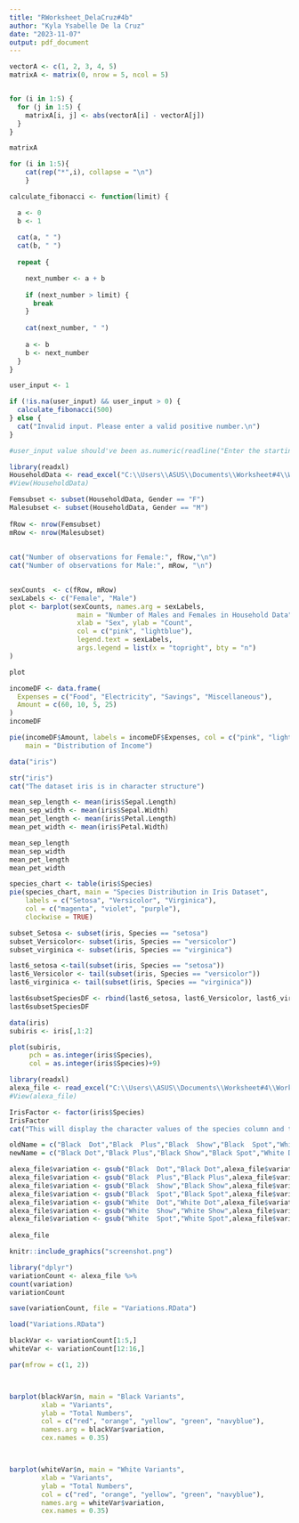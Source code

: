 ```yaml
---
title: "RWorksheet_DelaCruz#4b"
author: "Kyla Ysabelle De la Cruz"
date: "2023-11-07"
output: pdf_document
---
```


```r
vectorA <- c(1, 2, 3, 4, 5)
matrixA <- matrix(0, nrow = 5, ncol = 5)


for (i in 1:5) {
  for (j in 1:5) {
    matrixA[i, j] <- abs(vectorA[i] - vectorA[j])
  }
}

matrixA
```
```r

for (i in 1:5){
    cat(rep("*",i), collapse = "\n")
    }

```

```r
calculate_fibonacci <- function(limit) {

  a <- 0
  b <- 1
  
  cat(a, " ")
  cat(b, " ")
  
  repeat {

    next_number <- a + b
    
    if (next_number > limit) {
      break  
    }
    
    cat(next_number, " ")
    
    a <- b
    b <- next_number
  }
}

user_input <- 1

if (!is.na(user_input) && user_input > 0) {
  calculate_fibonacci(500)
} else {
  cat("Invalid input. Please enter a valid positive number.\n")
}

#user_input value should've been as.numeric(readline("Enter the starting number for the Fibonacci sequence: ")) but I put a value so I can knit.
```
```r
library(readxl)
HouseholdData <- read_excel("C:\\Users\\ASUS\\Documents\\Worksheet#4\\Worksheet#4\\HouseholdData.xlsx")
#View(HouseholdData)
```

```r
Femsubset <- subset(HouseholdData, Gender == "F")
Malesubset <- subset(HouseholdData, Gender == "M")
  
fRow <- nrow(Femsubset)
mRow <- nrow(Malesubset)
 
 
cat("Number of observations for Female:", fRow,"\n")
cat("Number of observations for Male:", mRow, "\n")
  
```

```r
sexCounts  <- c(fRow, mRow)
sexLabels <- c("Female", "Male")
plot <- barplot(sexCounts, names.arg = sexLabels,
                 main = "Number of Males and Females in Household Data",
                 xlab = "Sex", ylab = "Count",
                 col = c("pink", "lightblue"),
                 legend.text = sexLabels,
                 args.legend = list(x = "topright", bty = "n")
)

plot
```
```r
incomeDF <- data.frame(
  Expenses = c("Food", "Electricity", "Savings", "Miscellaneous"),
  Amount = c(60, 10, 5, 25)
)
incomeDF

pie(incomeDF$Amount, labels = incomeDF$Expenses, col = c("pink", "lightblue", "maroon", "purple"),
    main = "Distribution of Income")
```
```r
data("iris")

str("iris")
cat("The dataset iris is in character structure")
```
```r
mean_sep_length <- mean(iris$Sepal.Length)
mean_sep_width <- mean(iris$Sepal.Width)
mean_pet_length <- mean(iris$Petal.Length)
mean_pet_width <- mean(iris$Petal.Width)

mean_sep_length
mean_sep_width
mean_pet_length
mean_pet_width
```
```r
species_chart <- table(iris$Species)
pie(species_chart, main = "Species Distribution in Iris Dataset",
    labels = c("Setosa", "Versicolor", "Virginica"),
    col = c("magenta", "violet", "purple"),
    clockwise = TRUE)
```
```r
subset_Setosa <- subset(iris, Species == "setosa")
subset_Versicolor<- subset(iris, Species == "versicolor")
subset_virginica <- subset(iris, Species == "virginica")

last6_setosa <-tail(subset(iris, Species == "setosa"))
last6_Versicolor <- tail(subset(iris, Species == "versicolor"))
last6_virginica <- tail(subset(iris, Species == "virginica"))

last6subsetSpeciesDF <- rbind(last6_setosa, last6_Versicolor, last6_virginica)
last6subsetSpeciesDF
```
```r
data(iris)
subiris <- iris[,1:2]

plot(subiris,
     pch = as.integer(iris$Species),
     col = as.integer(iris$Species)+9)
```

```r
library(readxl)
alexa_file <- read_excel("C:\\Users\\ASUS\\Documents\\Worksheet#4\\Worksheet#4\\alexa_file.xlsx")
#View(alexa_file)
```

```r
IrisFactor <- factor(iris$Species)   
IrisFactor
cat("This will display the character values of the species column and the levels")
```

```r
oldName = c("Black  Dot","Black  Plus","Black  Show","Black  Spot","White  Dot", "White  Plus", "White  Show", "White  Spot")
newName = c("Black Dot","Black Plus","Black Show","Black Spot","White Dot", "White Plus", "White Show", "White Spot")

alexa_file$variation <- gsub("Black  Dot","Black Dot",alexa_file$variation)
alexa_file$variation <- gsub("Black  Plus","Black Plus",alexa_file$variation)
alexa_file$variation <- gsub("Black  Show","Black Show",alexa_file$variation)
alexa_file$variation <- gsub("Black  Spot","Black Spot",alexa_file$variation)
alexa_file$variation <- gsub("White  Dot","White Dot",alexa_file$variation)
alexa_file$variation <- gsub("White  Show","White Show",alexa_file$variation)
alexa_file$variation <- gsub("White  Spot","White Spot",alexa_file$variation)
                   
alexa_file
```

```r
knitr::include_graphics("screenshot.png")
```

```r
library("dplyr")
variationCount <- alexa_file %>%
count(variation)
variationCount
```

```r
save(variationCount, file = "Variations.RData")

load("Variations.RData")
```

```r
blackVar <- variationCount[1:5,]
whiteVar <- variationCount[12:16,]

par(mfrow = c(1, 2))



barplot(blackVar$n, main = "Black Variants",
        xlab = "Variants",
        ylab = "Total Numbers",
        col = c("red", "orange", "yellow", "green", "navyblue"),
        names.arg = blackVar$variation,
        cex.names = 0.35) 



barplot(whiteVar$n, main = "White Variants",
        xlab = "Variants",
        ylab = "Total Numbers",
        col = c("red", "orange", "yellow", "green", "navyblue"),
        names.arg = whiteVar$variation,
        cex.names = 0.35) 

```